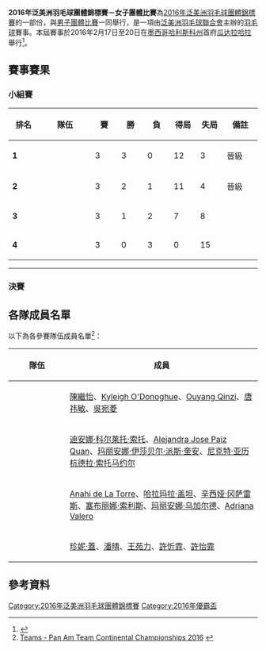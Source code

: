 {{noteTA|G1=Badminton}}
{{infobox badminton event
|name           = 2016年泛美洲羽毛球團體錦標賽<br/>女子團體比賽
|image          = 
|size           = 
|caption        = 
|dates          = 2016年2月17日－2月20日
|number_edition = 
|level          =
|prize_money    =
|location       = {{MEX}}[[瓜达拉哈拉_(墨西哥)|瓜达拉哈拉]]
|previous       = 
|next           = 2018年泛美洲羽毛球團體錦標賽女子團體比賽
}}
'''2016年泛美洲羽毛球團體錦標賽－女子團體比賽'''為[[2016年泛美洲羽毛球團體錦標賽|2016年泛美洲羽毛球團體錦標賽]]的一部份，與[[2016年泛美洲羽毛球團體錦標賽男子團體比賽|男子團體比賽]]一同舉行，是一項由[[泛美洲羽毛球聯合會|泛美洲羽毛球聯合會]]主辦的[[羽毛球|羽毛球]]賽事。本屆賽事於2016年2月17日至20日在[[墨西哥|墨西哥]][[哈利斯科州|哈利斯科州]]首府[[瓜达拉哈拉_(墨西哥)|瓜达拉哈拉]]舉行<ref name="Prospectus">{{cite web|title=Pan Am Team Continental Championship 2016|url=http://www.bwfbadminton.org/tournamentcalendar_event.aspx?id=26640|publisher=BWF|accessdate=2016-02-19|archive-date=2016-03-02|archive-url=https://web.archive.org/web/20160302152906/http://www.bwfbadminton.org/tournamentcalendar_event.aspx?id=26640|dead-url=no}}{{en}}</ref>。

==賽事賽果==
===小組賽===
{| class=wikitable style="text-align:center; font-size:small" 
!width=50|排名
!width=100|隊伍
!width=40|賽
!width=40|勝
!width=40|負
!width=40|得局
!width=40|失局
!width=60|備註
|-bgcolor=ccffcc
|'''1'''||style="text-align:left"|{{bat|USA}}||3||3||0||12||3||晉級
|-bgcolor=ccffcc
|'''2'''||style="text-align:left"|{{bat|CAN}}||3||2||1||11||4||晉級
|-bgcolor=ffcccc
|'''3'''||style="text-align:left"|{{bat|MEX}}||3||1||2||7||8||
|-bgcolor=ffcccc
|'''4'''||style="text-align:left"|{{bat|GUA}}||3||0||3||0||15||
|}
{{col-begin}}
{{col-2}}
{{Badmintonbox
|team1=GUA
|team2=MEX
|venue=1號場
|date= 2016年2月17日 10:00<br/>（[http://bwf.tournamentsoftware.com/sport/teammatch.aspx?id=C26857F6-05E3-43A5-808D-CD623F3F761A&match=63 官方紀錄]）
|score1=0
|score2=5
|}}
{{col-2}}
{{Badmintonbox
|team1=CAN
|team2=USA
|venue=2號場
|date= 2016年2月17日 10:00<br/>（[http://bwf.tournamentsoftware.com/sport/teammatch.aspx?id=C26857F6-05E3-43A5-808D-CD623F3F761A&match=65 官方紀錄]）
|score1=2
|score2=3
|}}
{{col-end}}
{{col-begin}}
{{col-2}}
{{Badmintonbox
|team1=CAN
|team2=GUA
|venue=1號場
|date= 2016年2月18日 10:00<br/>（[http://bwf.tournamentsoftware.com/sport/teammatch.aspx?id=C26857F6-05E3-43A5-808D-CD623F3F761A&match=59 官方紀錄]）
|score1=5
|score2=0
|}}
{{col-2}}
{{Badmintonbox
|team1=MEX
|team2=USA
|venue=2號場
|date= 2016年2月18日 10:00<br/>（[http://bwf.tournamentsoftware.com/sport/teammatch.aspx?id=C26857F6-05E3-43A5-808D-CD623F3F761A&match=67 官方紀錄]）
|score1=1
|score2=4
|}}
{{col-end}}
{{col-begin}}
{{col-2}}
{{Badmintonbox
|team1=CAN
|team2=MEX
|venue=1號場
|date= 2016年2月19日 10:00<br/>（[http://bwf.tournamentsoftware.com/sport/teammatch.aspx?id=C26857F6-05E3-43A5-808D-CD623F3F761A&match=62 官方紀錄]）
|score1=4
|score2=1
|}}
{{col-2}}
{{Badmintonbox
|team1=GUA
|team2=USA
|venue=2號場
|date= 2016年2月19日 10:00<br/>（[http://bwf.tournamentsoftware.com/sport/teammatch.aspx?id=C26857F6-05E3-43A5-808D-CD623F3F761A&match=66 官方紀錄]）
|score1=0
|score2=5
|}}
{{col-end}}
----
===決賽===
{{Badmintonbox
|team1=USA
|team2=CAN
|venue=1號場
|date= 2016年2月20日 10:00<br/>（[http://bwf.tournamentsoftware.com/sport/teammatch.aspx?id=C26857F6-05E3-43A5-808D-CD623F3F761A&match=68 官方紀錄]）
|score1=3
|score2=2
|R1match=女單1
|R1={{BadmintonMatch|T1P1=[[王苑力|王苑力]] |21 |21 | |T2P1=[[Kyleigh_O'Donoghue|Kyleigh O'Donoghue]] |13 |4 | }}
|R2match=女單2
|R2={{BadmintonMatch|T1P1=[[潘晴|潘晴]] |12 |13 | |T2P1=[[Ouyang_Qinzi|Ouyang Qinzi]] |21 |21 | }}
|R3match=女單3
|R3={{BadmintonMatch|T1P1=[[許怡霏|許怡霏]] |21 |21 | |T2P1=[[吳宛菱|吳宛菱]] |5 |15 | }}
|R4match=女雙1
|R4={{BadmintonMatch|T1P1=[[潘晴|潘晴]] |T1P2=[[王苑力|王苑力]] |14 |21 |15 |T2P1=[[陳繼怡|陳繼怡]] |T2P2=[[Ouyang_Qinzi|Ouyang Qinzi]] |21 |17 |21 }}
|R5match=女雙2
|R5={{BadmintonMatch|T1P1=[[許忻霏|許忻霏]] |T1P2=[[許怡霏|許怡霏]] |21 |23 | |T2P1=[[唐祎敏|唐祎敏]] |T2P2=[[吳宛菱|吳宛菱]] |19 |21 | }}
|}}

==各隊成員名單==
以下為各參賽隊伍成員名單<ref>[http://bwf.tournamentsoftware.com/sport/teams.aspx?id=C26857F6-05E3-43A5-808D-CD623F3F761A Teams - Pan Am Team Continental Championships 2016] {{Wayback|url=http://bwf.tournamentsoftware.com/sport/teams.aspx?id=C26857F6-05E3-43A5-808D-CD623F3F761A |date=20180927103616 }}{{en}}</ref>：
{| class=wikitable style="text-align:left; font-size:small"
|-
!width=100|隊伍
!成員
|-
|{{bat|CAN}}
|[[陳繼怡|陳繼怡]]、[[Kyleigh_O'Donoghue|Kyleigh O'Donoghue]]、[[Ouyang_Qinzi|Ouyang Qinzi]]、[[唐祎敏|唐祎敏]]、[[吳宛菱|吳宛菱]]
|-
|{{bat|GUA}}
|[[迪安娜·科尔莱托·索托|迪安娜·科尔莱托·索托]]、[[Alejandra_Jose_Paiz_Quan|Alejandra Jose Paiz Quan]]、[[玛丽安娜·伊莎贝尔·派斯·奎安|玛丽安娜·伊莎贝尔·派斯·奎安]]、[[尼克特·亚历杭德拉·索托马约尔|尼克特·亚历杭德拉·索托马约尔]]
|-
|{{bat|MEX}}
|[[Anahi_de_La_Torre|Anahi de La Torre]]、[[哈拉玛拉·盖坦|哈拉玛拉·盖坦]]、[[辛西娅·冈萨雷斯|辛西娅·冈萨雷斯]]、[[塞布丽娜·索利斯|塞布丽娜·索利斯]]、[[玛丽安娜·乌加尔德|玛丽安娜·乌加尔德]]、[[Adriana_Valero|Adriana Valero]]
|-
|{{bat|USA}}
|[[珍妮·蓋|珍妮·蓋]]、[[潘晴|潘晴]]、[[王苑力|王苑力]]、[[許忻霏|許忻霏]]、[[許怡霏|許怡霏]]
|}

==參考資料==
{{Reflist}}

[[Category:2016年泛美洲羽毛球團體錦標賽|Category:2016年泛美洲羽毛球團體錦標賽]]
[[Category:2016年優霸盃|Category:2016年優霸盃]]